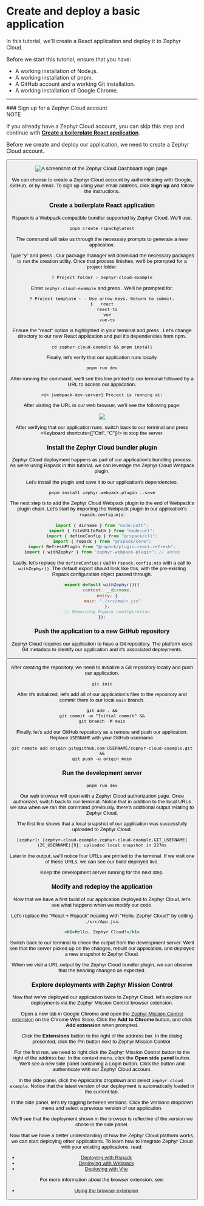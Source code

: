 
# Create and deploy a basic application
In this tutorial, we'll create a React application and deploy it to Zephyr Cloud.

Before we start this tutorial, ensure that you have:

*   A working installation of Node.js.
*   A working installation of pnpm.
*   A GitHub account and a working Git installation.
*   A working installation of Google Chrome.

---

<Steps>
### Sign up for a Zephyr Cloud account

<div class="rspress-directive note">
    <div class="rspress-directive-title">NOTE</div>
    <div class="rspress-directive-content">
        <p>If you already have a Zephyr Cloud account, you can skip this step and continue with <strong><a href="#create-a-boilerplate-react-application">Create a boilerplate React application</a></strong>.</p>
    </div>
</div>

Before we create and deploy our application, we need to create a Zephyr Cloud account.

<Button
    text="Open the Zephyr Cloud Dashboard"
    href="https://app.zephyr-cloud.io"
    size="medium"
    external="true"
/>

![A screenshot of the Zephyr Cloud Dashboard login page.](../../public/sign-up-screen.png)

We can choose to create a Zephyr Cloud account by authenticating with Google, GitHub, or by email.
To sign up using your email address, click **Sign up** and follow the instructions.

### Create a boilerplate React application
Rspack is a Webpack-compatible bundler supported by Zephyr Cloud.
We'll use.

```shell
pnpm create rspack@latest
```

The command will take us through the necessary prompts to generate a new application.

Type "y" and press <Keyboard shortcuts="Enter"/>.
Our package manager will download the necessary packages to run the creation utility.
Once that process finishes, we'll be prompted for a project folder.

```console
? Project folder › zephyr-cloud-example
```

Enter `zephyr-cloud-example` and press <Keyboard shortcuts="Enter"/>.
We'll be prompted for.

```console
? Project template › - Use arrow-keys. Return to submit.
❯   react
    react-ts
    vue
    vue-ts
```

Ensure the "react" option is highlighted in your terminal and press <Keyboard shortcuts="Enter"/>.
Let's change directory to our new React application and pull it's dependencies from npm.

```shell
cd zephyr-cloud-example && pnpm install
```

Finally, let's verify that our application runs locally.

```shell
pnpm run dev
```

After running the command, we'll see this line printed to our terminal followed by a URL to access our application.

```console
<i> [webpack-dev-server] Project is running at:
```

After visiting the URL in our web browser, we'll see the following page:

![](../..//public/rspack-react-first-run.png)

After verifying that our application runs, switch back to our terminal and press <Keyboard shortcuts={["Ctrl", "C"]}/> to stop the server.

### Install the Zephyr Cloud bundler plugin
Zephyr Cloud deployment happens as part of our application's bundling process.
As we're using Rspack in this tutorial, we can leverage the Zephyr Cloud Webpack plugin.

Let's install the plugin and save it to our application's dependencies.

```shell
pnpm install zephyr-webpack-plugin --save
```

The next step is to add the Zephyr Cloud Webpack plugin to the end of Webpack's plugin chain.
Let's start by importing the Webpack plugin in our application's `rspack.config.mjs`:

```js filename="rspack.config.mjs"
import { dirname } from "node:path";
import { fileURLToPath } from "node:url";
import { defineConfig } from "@rspack/cli";
import { rspack } from "@rspack/core";
import RefreshPlugin from "@rspack/plugin-react-refresh";
import { withZephyr } from "zephyr-webpack-plugin"; // added
```

Lastly, let's replace the `defineConfig()` call in `rspack.config.mjs` with a call to `withZephyr()`.
The default export should look like this, with the pre-existing Rspack configuration object passed through.

```js filename="rspack.config.mjs"
export default withZephyr()({
    context: __dirname,
    entry: {
        main: "./src/main.jsx"
    },
    // Remaining Rspack configuration
});
```

### Push the application to a new GitHub repository
Zephyr Cloud requires our application to have a Git repository.
The platform uses Git metadata to identify our application and it's associated deployments.

<Button
    text="Create a GitHub repository"
    href="https://github.com/new?name=zephyr-cloud-example"
    size="medium"
    external="true"
/>

After creating the repository, we need to initialize a Git repository locally and push our application.

```shell
git init
```

After it's initialized, let's add all of our application's files to the repository and commit them to our local `main` branch.

```shell
git add . &&
git commit -m "Initial commit" &&
git branch -M main
```

Finally, let's add our GitHub repository as a remote and push our application.
Replace `USERNAME` with your GitHub username.

```shell
git remote add origin git@github.com:USERNAME/zephyr-cloud-example.git &&
git push -u origin main
```

### Run the development server

```shell
pnpm run dev
```

Our web browser will open with a Zephyr Cloud authorization page.
Once authorized, switch back to our terminal.
Notice that in addition to the local URLs we saw when we ran this command previously, there's additional output relating to Zephyr Cloud.

The first line shows that a local snapshot of our application was successfully uploaded to Zephyr Cloud.

```console
[zephyr]: [zephyr-cloud-example.zephyr-cloud-example.GIT_USERNAME](ZC_USERNAME)[9]: uploaded local snapshot in 227ms
```

Later in the output, we'll notice four URLs are printed to the terminal.
If we visit one of these URLs, we can see our build deployed live.

Keep the development server running for the next step.

### Modify and redeploy the application
Now that we have a first build of our application deployed to Zephyr Cloud, let's see what happens when we modify our code.

Let's replace the "React + Rspack" heading with "Hello, Zephyr Cloud!" by editing `./src/App.jsx`.

```jsx title="./src/App.jsx"
<h1>Hello, Zephyr Cloud!</h1>
```

Switch back to our terminal to check the output from the development server.
We'll see that the server picked up on the changes, rebuilt our application, and deployed a new snapshot to Zephyr Cloud.

When we visit a URL output by the Zephyr Cloud bundler plugin, we can observe that the heading changed as expected.

### Explore deployments with Zephyr Mission Control
Now that we've deployed our application twice to Zephyr Cloud, let's explore our deployments via the Zephyr Mission Control browser extension.

Open a new tab in Google Chrome and open the [Zephyr Mission Control extension][extension] on the Chrome Web Store.
Click the **Add to Chrome** button, and click **Add extension** when prompted.

Click the **Extensions** button to the right of the address bar.
In the dialog presented, click the Pin button next to Zephyr Mission Control.

For the first run, we need to right click the Zephyr Mission Control button to the right of the address bar.
In the context menu, click the **Open side panel** button.
We'll see a new side panel containing a Login button.
Click the button and authenticate with our Zephyr Cloud account.

In the side panel, click the Applicatins dropdown and select `zephyr-cloud-example`.
Notice that the latest version of our deployment is automatically loaded in the current tab.

In the side panel, let's try toggling between versions.
Click the Versions dropdown menu and select a previous version of our application.

We'll see that the deployment shown in the browser is reflective of the version we chose in the side panel.

</Steps>

Now that we have a better understanding of how the Zephyr Cloud platform works, we can start deploying other applications.
To learn how to integrate Zephyr Cloud with your existing applications, read:

*   [Deploying with Rspack][howto-rspack]
*   [Deploying with Webpack][howto-webpack]
*   [Deploying with Vite][howto-vite]

For more information about the browser extension, see:

*   [Using the browser extension][howto-extension]

[rspack]: https://www.rspack.dev/
[extension]: https://chromewebstore.google.com/detail/zephyr-mission-control/liflhldchhinbaeplljlplhnbkdidedn
[howto-rspack]: /guide/how-to/deploying-with-rspack
[howto-webpack]: /guide/how-to/deploying-with-webpack
[howto-vite]: /guide/how-to/deploying-with-vite
[howto-extension]: /guide/how-to/using-the-browser-extension